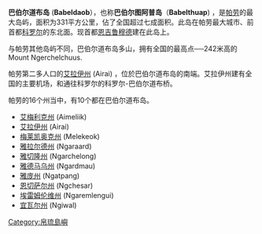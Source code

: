 {{noteTA
|1=zh-hans:帕劳; zh-hant:帛琉;
|2=zh-hans:巴伯尔道布; zh-hant:巴貝圖阿普
|3=zh-hans:科罗尔; zh-hant:柯羅
|4=zh-hans:梅莱凯奥克; zh-hant:美麗坵
|d1=中国大陆：帕劳；台灣：帛琉
}}{{Expand language|en}}{{Infobox islands
| name             = 巴伯尔道布岛
| native name      = Babeldaob
| native name link = 
| native_name_lang = en
| image name       = Beach-in-melekeok20071222.jpg
| image size       = 
| image caption    = Beach near [[Melekeok|Melekeok]]
| image alt        = 
| map              = 
| map_alt          = 
| map_width        = 
| map_caption      = 
| map_relief       = 
| label            = 
| label_position   = 
| coordinates      = {{coord|7|31|49|N|134|33|53|E|region:PW_type:isle|display=inline,title}}
| etymology        = 
| location         = [[太平洋|太平洋]]
| archipelago      = [[加罗林群岛|加罗林群岛]]
| waterbody        = 
| total islands    = 
| major islands    = 
| area km2         = 331
| area footnotes   = 
| rank             = 
| length km        = <!-- or |length m=  -->
| length footnotes = 
| width km         = <!-- or |width m=  -->
| width footnotes  =
| coastline km     = <!-- or |coastline m=  -->
| coastline footnotes = 
| elevation m      = 242
| elevation footnotes = 
| highest mount    = Mount Ngerchelchuus
| country          = [[帕劳|帕劳]]
| country admin divisions title      = 
| country admin divisions            = 
| country admin divisions title 1    = 
| country admin divisions 1          = 
| country admin divisions title 2    = 
| country admin divisions 2          = 
| country largest city               = 
| country largest city population    = 
| country leader title               = 
| country leader name                = 
| population       = {{circa}}6,000
| population as of = 
| population footnotes = 
| population rank = 
| population rank max = 
| density km2      = 18
| density rank     =
| density footnotes = 
| languages        = 
| ethnic groups    = 
| timezone1        = PWT
| utc_offset1      = +9
| website          = 
| additional info  = 
}}
'''巴伯尔道布岛''' ('''Babeldaob'''），也称'''巴伯尔图阿普岛'''（'''Babelthuap''') ，是[[帕劳|帕劳]]的最大岛屿，面积为331平方公里，佔了全国超过七成面积。此岛在帕劳最大城市、前首都[[科罗尔|科罗尔]]的东北面。现首都[[恩吉鲁穆德|恩吉鲁穆德]]建在此岛上。

与帕劳其他岛屿不同，巴伯尔道布岛多山，拥有全国的最高点──242米高的 Mount Ngerchelchuus.

帕劳第二多人口的[[艾拉伊州|艾拉伊州]] (Airai) ，位於巴伯尔道布岛的南端。艾拉伊州建有全国的主要机场，和通往科罗尔的科罗尔-巴伯尔道布桥。

帕劳的16个州当中，有10个都在巴伯尔道布岛。
*[[艾梅利克州|艾梅利克州]] (Aimeliik)
*[[艾拉伊州|艾拉伊州]] (Airai)
*[[梅莱凯奥克州|梅莱凯奥克州]] (Melekeok)
*[[雅拉尔德州|雅拉尔德州]] (Ngaraard)
*[[雅切隆州|雅切隆州]] (Ngarchelong)
*[[雅德马乌州|雅德马乌州]] (Ngardmau)
*[[雅龐|雅庞州]] (Ngatpang)
*[[恩切萨尔州|恩切萨尔州]] (Ngchesar)
*[[埃雷姆伦维州|埃雷姆伦维州]] (Ngaremlengui)
*[[宜瓦尔州|宜瓦尔州]] (Ngiwal)

[[Category:帛琉島嶼|Category:帛琉島嶼]]